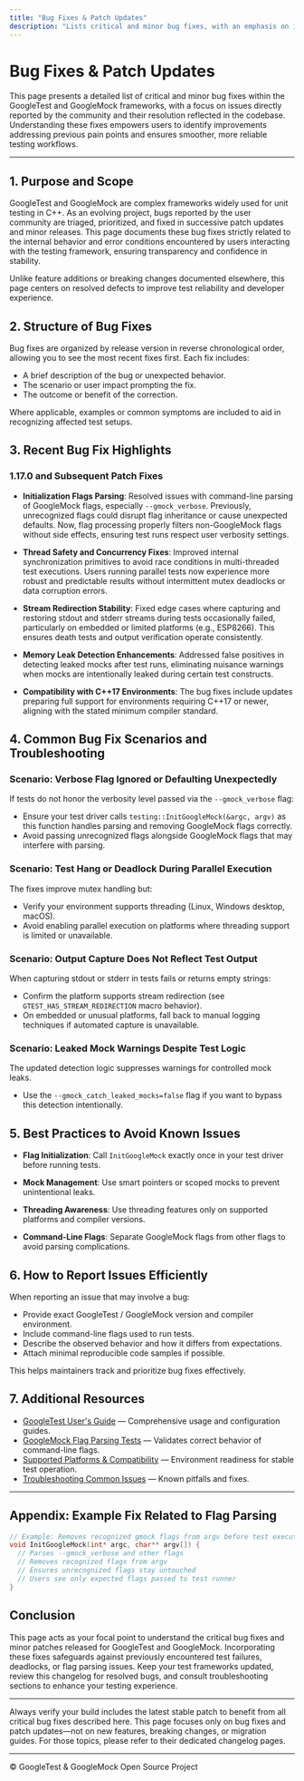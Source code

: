 ```yaml
---
title: "Bug Fixes & Patch Updates"
description: "Lists critical and minor bug fixes, with an emphasis on issues reported by the community and their resolution in the codebase."
---
```


# Bug Fixes & Patch Updates

This page presents a detailed list of critical and minor bug fixes within the GoogleTest and GoogleMock frameworks, with a focus on issues directly reported by the community and their resolution reflected in the codebase. Understanding these fixes empowers users to identify improvements addressing previous pain points and ensures smoother, more reliable testing workflows.

---

## 1. Purpose and Scope

GoogleTest and GoogleMock are complex frameworks widely used for unit testing in C++. As an evolving project, bugs reported by the user community are triaged, prioritized, and fixed in successive patch updates and minor releases. This page documents these bug fixes strictly related to the internal behavior and error conditions encountered by users interacting with the testing framework, ensuring transparency and confidence in stability.

Unlike feature additions or breaking changes documented elsewhere, this page centers on resolved defects to improve test reliability and developer experience.


## 2. Structure of Bug Fixes

Bug fixes are organized by release version in reverse chronological order, allowing you to see the most recent fixes first. Each fix includes:

- A brief description of the bug or unexpected behavior.
- The scenario or user impact prompting the fix.
- The outcome or benefit of the correction.

Where applicable, examples or common symptoms are included to aid in recognizing affected test setups.


## 3. Recent Bug Fix Highlights

### 1.17.0 and Subsequent Patch Fixes

- **Initialization Flags Parsing**: Resolved issues with command-line parsing of GoogleMock flags, especially `--gmock_verbose`. Previously, unrecognized flags could disrupt flag inheritance or cause unexpected defaults. Now, flag processing properly filters non-GoogleMock flags without side effects, ensuring test runs respect user verbosity settings.

- **Thread Safety and Concurrency Fixes**: Improved internal synchronization primitives to avoid race conditions in multi-threaded test executions. Users running parallel tests now experience more robust and predictable results without intermittent mutex deadlocks or data corruption errors.

- **Stream Redirection Stability**: Fixed edge cases where capturing and restoring stdout and stderr streams during tests occasionally failed, particularly on embedded or limited platforms (e.g., ESP8266). This ensures death tests and output verification operate consistently.

- **Memory Leak Detection Enhancements**: Addressed false positives in detecting leaked mocks after test runs, eliminating nuisance warnings when mocks are intentionally leaked during certain test constructs.

- **Compatibility with C++17 Environments**: The bug fixes include updates preparing full support for environments requiring C++17 or newer, aligning with the stated minimum compiler standard.


## 4. Common Bug Fix Scenarios and Troubleshooting

### Scenario: Verbose Flag Ignored or Defaulting Unexpectedly

If tests do not honor the verbosity level passed via the `--gmock_verbose` flag:

- Ensure your test driver calls `testing::InitGoogleMock(&argc, argv)` as this function handles parsing and removing GoogleMock flags correctly.
- Avoid passing unrecognized flags alongside GoogleMock flags that may interfere with parsing.

### Scenario: Test Hang or Deadlock During Parallel Execution

The fixes improve mutex handling but:

- Verify your environment supports threading (Linux, Windows desktop, macOS).
- Avoid enabling parallel execution on platforms where threading support is limited or unavailable.

### Scenario: Output Capture Does Not Reflect Test Output

When capturing stdout or stderr in tests fails or returns empty strings:

- Confirm the platform supports stream redirection (see `GTEST_HAS_STREAM_REDIRECTION` macro behavior).
- On embedded or unusual platforms, fall back to manual logging techniques if automated capture is unavailable.

### Scenario: Leaked Mock Warnings Despite Test Logic

The updated detection logic suppresses warnings for controlled mock leaks.

- Use the `--gmock_catch_leaked_mocks=false` flag if you want to bypass this detection intentionally.


## 5. Best Practices to Avoid Known Issues

- **Flag Initialization**: Call `InitGoogleMock` exactly once in your test driver before running tests.

- **Mock Management**: Use smart pointers or scoped mocks to prevent unintentional leaks.

- **Threading Awareness**: Use threading features only on supported platforms and compiler versions.

- **Command-Line Flags**: Separate GoogleMock flags from other flags to avoid parsing complications.


## 6. How to Report Issues Efficiently

When reporting an issue that may involve a bug:

- Provide exact GoogleTest / GoogleMock version and compiler environment.
- Include command-line flags used to run tests.
- Describe the observed behavior and how it differs from expectations.
- Attach minimal reproducible code samples if possible.

This helps maintainers track and prioritize bug fixes effectively.


## 7. Additional Resources

- [GoogleTest User's Guide](https://google.github.io/googletest/) — Comprehensive usage and configuration guides.
- [GoogleMock Flag Parsing Tests](https://github.com/google/googletest/blob/main/googlemock/test/gmock_test.cc) — Validates correct behavior of command-line flags.
- [Supported Platforms & Compatibility](https://google.github.io/googletest/overview/integration-ecosystem/supported-platforms) — Environment readiness for stable test operation.
- [Troubleshooting Common Issues](https://google.github.io/googletest/getting-started/first-test-validation/troubleshooting-common-issues) — Known pitfalls and fixes.


---

## Appendix: Example Fix Related to Flag Parsing

```cpp
// Example: Removes recognized gmock flags from argv before test execution
void InitGoogleMock(int* argc, char** argv[]) {
  // Parses --gmock_verbose and other flags
  // Removes recognized flags from argv
  // Ensures unrecognized flags stay untouched
  // Users see only expected flags passed to test runner
}
```


## Conclusion

This page acts as your focal point to understand the critical bug fixes and minor patches released for GoogleTest and GoogleMock. Incorporating these fixes safeguards against previously encountered test failures, deadlocks, or flag parsing issues. Keep your test frameworks updated, review this changelog for resolved bugs, and consult troubleshooting sections to enhance your testing experience.


---

<Check>
Always verify your build includes the latest stable patch to benefit from all critical bug fixes described here.
</Check>

<Note>
This page focuses only on bug fixes and patch updates—not on new features, breaking changes, or migration guides. For those topics, please refer to their dedicated changelog pages.
</Note>

---

&copy; GoogleTest & GoogleMock Open Source Project


